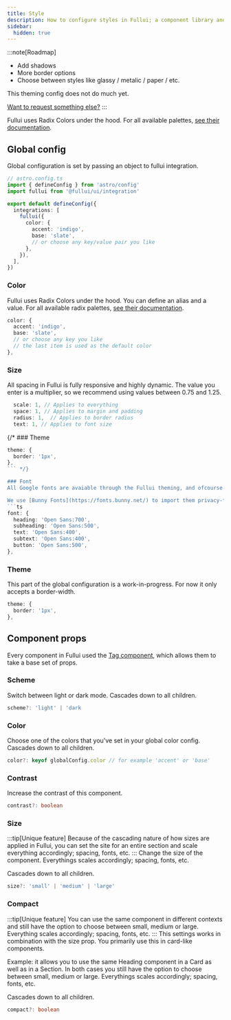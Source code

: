 ```yaml
---
title: Style
description: How to configure styles in Fullui; a component library and design system built for Astro.
sidebar:
  hidden: true
---
```


:::note[Roadmap]
- Add shadows
- More border options
- Choose between styles like glassy / metalic / paper / etc.

This theming config does not do much yet.

[Want to request something else?](https://github.com/fullui/ui/issues/new)
:::

Fullui uses Radix Colors under the hood. For all available palettes, [see their documentation](https://www.radix-ui.com/colors).

## Global config
Global configuration is set by passing an object to fullui integration.

```ts
// astro.config.ts
import { defineConfig } from 'astro/config'
import fullui from '@fullui/ui/integration'

export default defineConfig({
  integrations: [
    fullui({
      color: {
        accent: 'indigo',
        base: 'slate',
        // or choose any key/value pair you like
      },
    }),
  ],
})
```


### Color
Fullui uses Radix Colors under the hood. You can define an alias and a value. For all available radix palettes, [see their documentation](https://www.radix-ui.com/colors).
```ts
color: {
  accent: 'indigo',
  base: 'slate',
  // or choose any key you like
  // the last item is used as the default color
}, 
```

### Size
All spacing in Fullui is fully responsive and highly dynamic. The value you enter is a multiplier, so we recommend using values between 0.75 and 1.25.

```ts
  scale: 1, // Applies to everything
  space: 1, // Applies to margin and padding
  radius: 1,  // Applies to border radius
  text: 1, // Applies to font size
```
{/* ### Theme

```ts
theme: {
  border: '1px',
},  
``` */}

### Font
All Google fonts are avaiable through the Fullui theming, and ofcourse others can be configured through regular css.

We use [Bunny Fonts](https://fonts.bunny.net/) to import them privacy-friendly and fast. 
```ts
font: {
  heading: 'Open Sans:700',
  subheading: 'Open Sans:500',
  text: 'Open Sans:400',
  subtext: 'Open Sans:400',
  button: 'Open Sans:500',
},    
```

### Theme
This part of the global configuration is a work-in-progress. For now it only accepts a border-width.

```ts
theme: {
  border: '1px',
},    
```

## Component props
Every component in Fullui used the [Tag component](/utility/tag), which allows them to take a base set of props. 

### Scheme
Switch between light or dark mode. Cascades down to all children.
```ts
scheme?: 'light' | 'dark
```

### Color
Choose one of the colors that you've set in your global color config. Cascades down to all children.
```ts
color?: keyof globalConfig.color // for example 'accent' or 'base'
```

### Contrast
Increase the contrast of this component.
```ts
contrast?: boolean
```

### Size
:::tip[Unique feature]
Because of the cascading nature of how sizes are applied in Fullui, you can set the site for an entire section and scale everything accordingly; spacing, fonts, etc.
:::
Change the size of the component. Everythings scales accordingly; spacing, fonts, etc.

Cascades down to all children.
```ts
size?: 'small' | 'medium' | 'large'
```

### Compact
:::tip[Unique feature]
You can use the same component in different contexts and still have the option to choose between small, medium or large. Everything scales accordingly; spacing, fonts, etc. 
:::
This settings works in combination with the size prop. You primarily use this in card-like components.

Example: it allows you to use the same Heading component in a Card as well as in a Section. In both cases you still have the option to choose between small, medium or large. Everythings scales accordingly; spacing, fonts, etc.

Cascades down to all children.
```ts
compact?: boolean
```